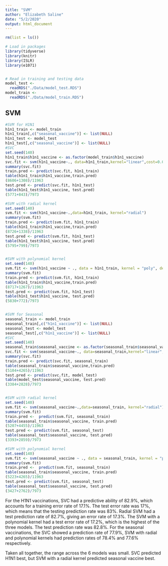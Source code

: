 ```yaml
---
title: "SVM"
author: "Elizabeth Saline"
date: "5/2/2020"
output: html_document
---
```


```r

rm(list = ls())

# Load in packages
library(tidyverse)
library(knitr)
library(ISLR)
library(e1071)


# Read in training and testing data
model_test <- 
  readRDS("./Data/model_test.RDS") 
model_train <- 
  readRDS("./Data/model_train.RDS")
```

## SVM


```r
#SVM for H1N1
h1n1_train <- model_train
h1n1_train[,c("seasonal_vaccine")] <- list(NULL)
h1n1_test <- model_test
h1n1_test[,c("seasonal_vaccine")] <- list(NULL)
#SVC
set.seed(140)
h1n1_train$h1n1_vaccine <- as.factor(model_train$h1n1_vaccine)
svc.fit <- svm(h1n1_vaccine~., data=h1n1_train,kernel="linear",cost=0.01)
summary(svc.fit)
train.pred <- predict(svc.fit, h1n1_train)
table(h1n1_train$h1n1_vaccine,train.pred)
(8606+1308)/11963
test.pred <- predict(svc.fit, h1n1_test)
table(h1n1_test$h1n1_vaccine, test.pred)
(5771+843)/7973

#SVM with radial kernel
set.seed(140)
svm.fit <- svm(h1n1_vaccine~.,data=h1n1_train, kernel="radial")
summary(svm.fit)
train.pred <- predict(svm.fit, h1n1_train)
table(h1n1_train$h1n1_vaccine,train.pred)
(8726+1338)/11963
test.pred <- predict(svm.fit, h1n1_test)
table(h1n1_test$h1n1_vaccine, test.pred)
(5795+799)/7973


#SVM with polynomial kernel
set.seed(140)
svm.fit <- svm(h1n1_vaccine ~ ., data = h1n1_train, kernel = "poly", degree = 2)
summary(svm.fit)
train.pred <- predict(svm.fit, h1n1_train)
table(h1n1_train$h1n1_vaccine,train.pred)
(8717+1267)/11963
test.pred <- predict(svm.fit, h1n1_test)
table(h1n1_test$h1n1_vaccine, test.pred)
(5830+772)/7973


#SVM for Seasonal
seasonal_train <- model_train
seasonal_train[,c("h1n1_vaccine")] <- list(NULL)
seasonal_test <- model_test
seasonal_test[,c("h1n1_vaccine")] <- list(NULL)
#SVC
set.seed(140)
seasonal_train$seasonal_vaccine <- as.factor(seasonal_train$seasonal_vaccine)
svc.fit <- svm(seasonal_vaccine~., data=seasonal_train,kernel="linear",cost=0.01)
summary(svc.fit)
train.pred <- predict(svc.fit, seasonal_train)
table(seasonal_train$seasonal_vaccine,train.pred)
(5104+4265)/11963
test.pred <- predict(svc.fit, model_test)
table(model_test$seasonal_vaccine, test.pred)
(3384+2828)/7973


#SVM with radial kernel
set.seed(140)
svm.fit <- svm(seasonal_vaccine~.,data=seasonal_train, kernel="radial")
summary(svm.fit)
train.pred <-  predict(svm.fit, seasonal_train)
table(seasonal_train$seasonal_vaccine, train.pred)
(5207+4455)/11963
test.pred <- predict(svm.fit, seasonal_test)
table(seasonal_test$seasonal_vaccine, test.pred)
(3393+2859)/7973

#SVM with polynomial kernel
set.seed(140)
svm.fit <- svm(seasonal_vaccine ~ ., data = seasonal_train, kernel = "poly", degree = 2)
summary(svm.fit)
train.pred <-  predict(svm.fit, seasonal_train)
table(seasonal_train$seasonal_vaccine, train.pred)
(5223+4265)/11963
test.pred <- predict(svm.fit, seasonal_test)
table(seasonal_test$seasonal_vaccine, test.pred)
(3427+2762)/7973

```

For the H1N1 vaccinations, SVC had a predictive ability of 82.9%, which accounts for a training error rate of 17.1%.  The test error rate was 17%, which means that the testing prediction rate was 83%.  Radial SVM had a test prediction rate of 82.7%, giving an error rate of 17.3%.  The SVM with a polynomial kernel had a test error rate of 17.2%, which is the highest of the three models.  The test prediction rate was 82.8%. For the seasonal vaccinations, the SVC showed a prediction rate of 77.9%, SVM with radial and polynomial kernels had prediction rates of 78.4% and 77.6% respectively.  

Taken all together, the range across the 6 models was small. SVC predicted H1N1 best, but SVM with a radial kernel predicted seasonal vaccine best.
